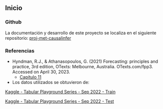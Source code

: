 

## Inicio {-}


### Github

La documentación y desarrollo de este proyecto se localiza en el siguiente repositorio:
[proj-met-causalinfer](https://github.com/jlrzarcor/proj-met-causalinfer)

### Referencias

- Hyndman, R.J., & Athanasopoulos, G. (2021) Forecasting: principles and practice, 3rd edition, OTexts: Melbourne, Australia. OTexts.com/fpp3. Accessed on April 30, 2023.
  - [Capítulo 11](https://otexts.com/fpp3/hierarchical.html)

- Los datos utilizados se obtuvieron de:

[Kaggle - Tabular Playground Series - Sep 2022 - Train](https://www.kaggle.com/competitions/tabular-playground-series-sep-2022/data?select=train.csv)

[Kaggle - Tabular Playground Series - Sep 2022 - Test](https://www.kaggle.com/competitions/tabular-playground-series-sep-2022/data?select=test.csv)


